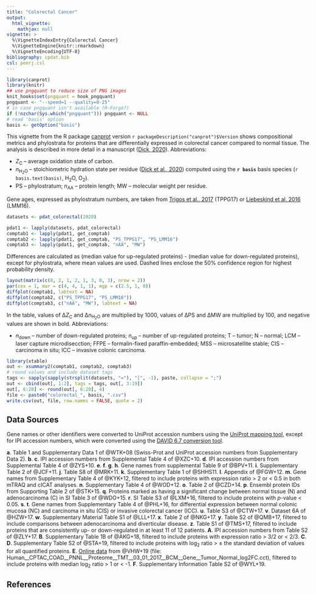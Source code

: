 ```yaml
---
title: "Colorectal Cancer"
output:
  html_vignette:
    mathjax: null
vignette: >
  %\VignetteIndexEntry{Colorectal Cancer}
  %\VignetteEngine{knitr::rmarkdown}
  %\VignetteEncoding{UTF-8}
bibliography: cpdat.bib
csl: peerj.csl
---
```


```r
library(canprot)
library(knitr)
## use pngquant to reduce size of PNG images
knit_hooks$set(pngquant = hook_pngquant)
pngquant <- "--speed=1 --quality=0-25"
# in case pngquant isn't available (R-Forge?)
if (!nzchar(Sys.which("pngquant"))) pngquant <- NULL 
# read 'basis' option
basis <- getOption("basis")
```

This vignette from the R package [canprot](https://github.com/jedick/canprot) version `r packageDescription("canprot")$Version` shows compositional metrics and phylostrata for proteins that are differentially expressed in colorectal cancer compared to normal tissue.
The analysis is described in more detail in a manuscript ([<span title="Water as a reactant in the differential expression of proteins in cancer">Dick, 2020</a>](https://doi.org/10.1101/2020.04.09.035022)).
Abbreviations:

  * <i>Z</i><sub>C</sub> &ndash; average oxidation state of carbon.
  * <i>n</i><sub>H<sub>2</sub>O</sub> &ndash; stoichiometric hydration state per residue ([<span title="Uncovering chemical signatures of salinity gradients through compositional analysis of protein sequences">Dick et al., 2020</span>](https://doi.org/10.5194/bg-2020-146)) computed using the **`r basis`** basis species (`r basis.text(basis)`, H~2~O, O~2~).
  * PS &ndash; phylostratum; <i>n</i><sub>AA</sub> &ndash; protein length; MW &ndash; molecular weight per residue.

Gene ages, expressed as phylostratum numbers, are taken from [<span title="Altered interactions between unicellular and multicellular genes drive hallmarks of transformation in a diverse range of solid tumors">Trigos et al., 2017</span>](https://doi.org/10.1073/pnas.1617743114) (TPPG17) or [<span title="Towards consensus gene ages ">Liebeskind et al, 2016</span>](https://doi.org/10.1093/gbe/evw113) (LMM16).

<style type="text/css">
body {
  max-width: 800px;
  margin-left: auto;
  margin-right: auto;
}
</style>

```r
datasets <- pdat_colorectal(2020)
```

```r
pdat1 <- lapply(datasets, pdat_colorectal)
comptab1 <- lapply(pdat1, get_comptab)
comptab2 <- lapply(pdat1, get_comptab, "PS_TPPG17", "PS_LMM16")
comptab3 <- lapply(pdat1, get_comptab, "nAA", "MW")
```

Differences are calculated as (median value for up-regulated proteins) - (median value for down-regulated proteins), except for phylostrata, where mean values are used.
Dashed lines enclose the 50% confidence region for highest probability density.

```r
layout(matrix(c(0, 2, 1, 2, 1, 3, 0, 3), nrow = 2))
par(cex = 1, mar = c(4, 4, 1, 1), mgp = c(2.5, 1, 0))
diffplot(comptab1, labtext = NA)
diffplot(comptab2, c("PS_TPPG17", "PS_LMM16"))
diffplot(comptab3, c("nAA", "MW"), labtext = NA)
```

In the table, values of &Delta;<i>Z</i><sub>C</sub> and &Delta;<i>n</i><sub>H<sub>2</sub>O</sub> are multiplied by 1000, values of &Delta;PS and &Delta;MW are multiplied by 100, and negative values are shown in bold.
Abbreviations:

  * _n_~down~ &ndash; number of down-regulated proteins; _n_~up~ &ndash; number of up-regulated proteins; T &ndash; tumor; N &ndash; normal; LCM &ndash; laser capture microdisecction; FFPE &ndash; formalin-fixed paraffin-embedded; MSS &ndash; microsatellite stable; CIS &ndash; carcinoma in situ; ICC &ndash; invasive colonic carcinoma.

```r
library(xtable)
out <- xsummary2(comptab1, comptab2, comptab3)
# round values and include dataset tags
tags <- sapply(sapply(strsplit(datasets, "="), "[", -1), paste, collapse = ";")
out <- cbind(out[, 1:2], tags = tags, out[, 3:19])
out[, 6:20] <- round(out[, 6:20], 4)
file <- paste0("colorectal_", basis, ".csv")
write.csv(out, file, row.names = FALSE, quote = 2)
```

## Data Sources
Gene names or other identifiers were converted to UniProt accession numbers using the <a href="https://www.uniprot.org/mapping/">UniProt mapping tool</a>, except for IPI accession numbers, which were converted using the <a href="https://david-d.ncifcrf.gov/conversion.jsp">DAVID 6.7 conversion tool</a>.

__a__. Table 1 and Supplementary Data 1 of @WTK+08 (Swiss-Prot and UniProt accession numbers from Supplementary Data 2).
__b__. __c__. IPI accession numbers from Supplemental Table 4 of @XZC+10.
__d__. IPI accession numbers from Supplemental Table 4 of @ZYS+10.
__e__. __f__. __g__. __h__. Gene names from supplemental Table 9 of @BPV+11.
__i__. Supplementary Table 2 of @JCF+11.
__j__. Table S8 of @MRK+11.
__k__. Supplementary Table 1 of @SHHS11.
__l__. Appendix of @FGW+12.
__m__. Gene names from Supplementary Table 4 of @KYK+12, filtered to include proteins with expression ratio > 2 or < 0.5 in both mTRAQ and cICAT analyses.
__n__. Supplementary Table 4 of @WOD+12.
__o__. Table 2 of @CZD+14.
__p__. Ensembl protein IDs from Supporting Table 2 of @STK+15.
__q__. Proteins marked as having a significant change between normal tissue (N) and adenocarcinoma (C) in SI Table 3 of @WDO+15.
__r__. SI Table S3 of @LXM+16, filtered to include proteins with _p_-value < 0.05.
__s__. __t__. Gene names from Supplementary Table 4 of @PHL+16, for differential expression between normal colonic mucosa (NC) and carcinoma in situ (CIS) or invasive colorectal cancer (ICC).
__u__. Table S3 of @CTW+17.
__v__. Dataset 6A of @HZW+17.
__w__. Supplementary Material Table S1 of @LLL+17.
__x__. Table 2 of @NKG+17.
__y__. Table S2 of @QMB+17, filtered to include comparisons between adenocarcinoma and diverticular disease.
__z__. Table S1 of @TMS+17, filtered to include proteins that are consistently up- or down-regulated in at least 11 of 12 patients.
__A__. IPI accession numbers from Table S2 of @ZLY+17.
__B__. Supplementary Table 1B of @AKG+18, filtered to include proteins with expression ratio > 3/2 or < 2/3.
__C__. __D__. Supplementary Table S2 of @STA+19, filtered to include proteins with log~2~ ratio > ± the standard deviation of values for all quantified proteins.
__E__. [Online data](http://linkedomics.org/cptac-colon) from @VHW+19 (file: Human__CPTAC_COAD__PNNL__Proteome__TMT__03_01_2017__BCM__Gene__Tumor_Normal_log2FC.cct), filtered to include proteins with median log~2~ ratio > 1 or < -1.
__F__. Supplementary Information Table S2 of @WYL+19.

## References
